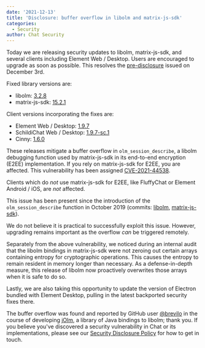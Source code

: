 ```yaml
---
date: '2021-12-13'
title: 'Disclosure: buffer overflow in libolm and matrix-js-sdk'
categories:
  - Security
author: Chat Security
---
```


Today we are releasing security updates to libolm, matrix-js-sdk, and several clients including Element Web / Desktop. Users are encouraged to upgrade as soon as possible. This resolves the [pre-disclosure](https://matrix.org/blog/2021/12/03/pre-disclosure-upcoming-security-release-of-libolm-and-matrix-js-sdk) issued on December 3rd.

Fixed library versions are:

- libolm: [3.2.8](https://gitlab.matrix.org/matrix-org/olm/-/tree/3.2.8)
- matrix-js-sdk: [15.2.1](https://github.com/matrix-org/matrix-js-sdk/releases/tag/v15.2.1)

Client versions incorporating the fixes are:

- Element Web / Desktop: [1.9.7](https://github.com/vector-im/element-web/releases/tag/v1.9.7)
- SchildiChat Web / Desktop: [1.9.7-sc.1](https://github.com/SchildiChat/schildichat-desktop/releases/tag/v1.9.7-sc.1)
- Cinny: [1.6.0](https://github.com/ajbura/cinny/releases/tag/v1.6.0)

These releases mitigate a buffer overflow in `olm_session_describe`, a libolm debugging function used by matrix-js-sdk in its end-to-end encryption (E2EE) implementation. If you rely on matrix-js-sdk for E2EE, you are affected. This vulnerability has been assigned [CVE-2021-44538](https://cve.mitre.org/cgi-bin/cvename.cgi?name=CVE-2021-44538).

Clients which do *not* use matrix-js-sdk for E2EE, like FluffyChat or Element Android / iOS, are _not_ affected.

This issue has been present since the introduction of the `olm_session_describe` function in October 2019 (commits: [libolm](https://gitlab.matrix.org/matrix-org/olm/-/commit/39a1ee0b18f0fced6d7bc293cc9a46ea70ec9e96), [matrix-js-sdk](https://github.com/matrix-org/matrix-js-sdk/commit/e6699c5424a856a639baa6d6f78d44594baaf404)).

We do not believe it is practical to successfully exploit this issue. However, upgrading remains important as the overflow *can* be triggered remotely.

Separately from the above vulnerability, we noticed during an internal audit that the libolm bindings in matrix-js-sdk were not zeroing out certain arrays containing entropy for cryptographic operations. This causes the entropy to remain resident in memory longer than necessary. As a defense-in-depth measure, this release of libolm now proactively overwrites those arrays when it is safe to do so.

Lastly, we are also taking this opportunity to update the version of Electron bundled with Element Desktop, pulling in the latest backported security fixes there.

The buffer overflow was found and reported by GitHub user [@brevilo](https://github.com/brevilo) in the course of developing [jOlm](https://github.com/brevilo/jolm/), a library of Java bindings to libolm; thank you. If you believe you've discovered a security vulnerability in Chat or its implementations, please see our [Security Disclosure Policy](https://matrix.org/security-disclosure-policy/) for how to get in touch.